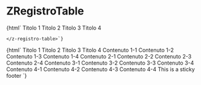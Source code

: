 
<Meta title="RegistroTable/ZRegistroTable" component="z-registro-table" />

# ZRegistroTable

<Preview>
    <Story name="ZRegistroTable-empty">
    {html`<z-registro-table
      bordered="${boolean("bordered", false)}"
      header-sticky="${boolean("header-sticky", false)}"
      column-sticky="${boolean("column-sticky", false)}"
      empty="true"
    >
      <z-registro-table-head>
        <z-registro-table-header-row>
          <z-registro-table-header>
            <span>Titolo 1</span>
          </z-registro-table-header>
          <z-registro-table-header>
            <span>Titolo 2</span>
          </z-registro-table-header>
          <z-registro-table-header>
            <span>Titolo 3</span>
          </z-registro-table-header>
          <z-registro-table-header>
            <span>Titolo 4</span>
          </z-registro-table-header>
        </z-registro-table-header-row>
      </z-registro-table-head>

    </z-registro-table>`}

  </Story>
  <Story name="ZRegistroTable-sample">
    {html`<z-registro-table
      bordered="${boolean("bordered", false)}"
      header-sticky="${boolean("header-sticky", false)}"
      column-sticky="${boolean("column-sticky", false)}"
    >
      <z-registro-table-head>
        <z-registro-table-header-row>
          <z-registro-table-header>
            <span>Titolo 1</span>
          </z-registro-table-header>
          <z-registro-table-header>
            <span>Titolo 2</span>
          </z-registro-table-header>
          <z-registro-table-header>
            <span>Titolo 3</span>
          </z-registro-table-header>
          <z-registro-table-header>
            <span>Titolo 4</span>
          </z-registro-table-header>
        </z-registro-table-header-row>
      </z-registro-table-head>
      <z-registro-table-body>
        <z-registro-table-row>
          <z-registro-table-cell show-button="${boolean("show-button", false)}">
            <span>Contenuto 1-1</span>
          </z-registro-table-cell>
          <z-registro-table-cell show-button="${boolean("show-button", false)}">
            <span>Contenuto 1-2</span>
          </z-registro-table-cell>
          <z-registro-table-cell show-button="${boolean("show-button", false)}">
            <span>Contenuto 1-3</span>
          </z-registro-table-cell>
          <z-registro-table-cell show-button="${boolean("show-button", false)}">
            <span>Contenuto 1-4</span>
          </z-registro-table-cell>
        </z-registro-table-row>
        <z-registro-table-row>
          <z-registro-table-cell show-button="${boolean("show-button", false)}">
            <span>Contenuto 2-1</span>
          </z-registro-table-cell>
          <z-registro-table-cell show-button="${boolean("show-button", false)}">
            <span>Contenuto 2-2</span>
          </z-registro-table-cell>
          <z-registro-table-cell show-button="${boolean("show-button", false)}">
            <span>Contenuto 2-3</span>
          </z-registro-table-cell>
          <z-registro-table-cell show-button="${boolean("show-button", false)}">
            <span>Contenuto 2-4</span>
          </z-registro-table-cell>
        </z-registro-table-row>
        <z-registro-table-row>
          <z-registro-table-cell show-button="${boolean("show-button", false)}">
            <span>Contenuto 3-1</span>
          </z-registro-table-cell>
          <z-registro-table-cell show-button="${boolean("show-button", false)}">
            <span>Contenuto 3-2</span>
          </z-registro-table-cell>
          <z-registro-table-cell show-button="${boolean("show-button", false)}">
            <span>Contenuto 3-3</span>
          </z-registro-table-cell>
          <z-registro-table-cell show-button="${boolean("show-button", false)}">
            <span>Contenuto 3-4</span>
          </z-registro-table-cell>
        </z-registro-table-row>
        <z-registro-table-row>
          <z-registro-table-cell show-button="${boolean("show-button", false)}">
            <span>Contenuto 4-1</span>
          </z-registro-table-cell>
          <z-registro-table-cell show-button="${boolean("show-button", false)}">
            <span>Contenuto 4-2</span>
          </z-registro-table-cell>
          <z-registro-table-cell show-button="${boolean("show-button", false)}">
            <span>Contenuto 4-3</span>
          </z-registro-table-cell>
          <z-registro-table-cell show-button="${boolean("show-button", false)}">
            <span>Contenuto 4-4</span>
          </z-registro-table-cell>
        </z-registro-table-row>
      </z-registro-table-body>
      <z-registro-table-sticky-footer slot="sticky-footer">
        <span>This is a sticky footer</span>
      </z-registro-table-sticky-footer>
    </z-registro-table>`}
  </Story>
</Preview>

<Props of="z-registro-table" />
